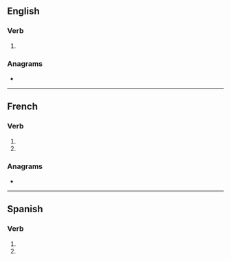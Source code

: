 {{also|endurés}}
==English==

===Verb===
{{head|en|verb form}}

# {{en-third-person singular of|endure}}

===Anagrams===
* {{anagrams|en|a=deenrsu|durenes|end user|enduers|ensured}}

----

==French==

===Verb===
{{head|fr|verb form}}

# {{inflection of|fr|endurer||2|s|pres|indc}}
# {{inflection of|fr|endurer||2|s|pres|subj}}

===Anagrams===
* {{l|fr|rendues}}

----

==Spanish==

===Verb===
{{head|es|verb form}}

# {{es-verb form of|mood=imperative|sense=negative|formal=n|person=2|number=s|ending=ar|endurar}}
# {{es-verb form of|mood=subjunctive|tense=present|formal=n|person=2|number=s|ending=ar|endurar}}
